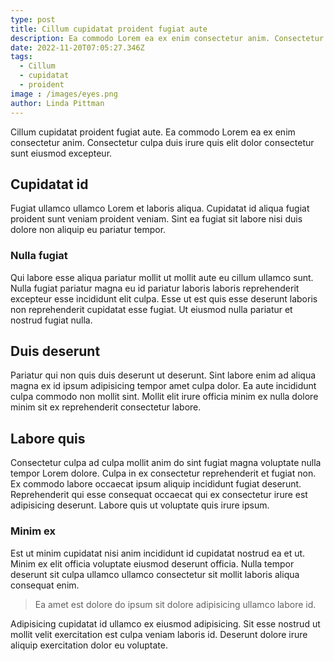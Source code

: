 ```yaml
---
type: post
title: Cillum cupidatat proident fugiat aute
description: Ea commodo Lorem ea ex enim consectetur anim. Consectetur culpa duis irure quis elit dolor consectetur sunt eiusmod excepteur.
date: 2022-11-20T07:05:27.346Z
tags: 
  - Cillum 
  - cupidatat 
  - proident
image : /images/eyes.png
author: Linda Pittman
---
```

Cillum cupidatat proident fugiat aute. Ea commodo Lorem ea ex enim consectetur anim. Consectetur culpa duis irure quis elit dolor consectetur sunt eiusmod excepteur.

## Cupidatat id
Fugiat ullamco ullamco Lorem et laboris aliqua. Cupidatat id aliqua fugiat proident sunt veniam proident veniam. Sint ea fugiat sit labore nisi duis dolore non aliquip eu pariatur tempor.

### Nulla fugiat
Qui labore esse aliqua pariatur mollit ut mollit aute eu cillum ullamco sunt. Nulla fugiat pariatur magna eu id pariatur laboris laboris reprehenderit excepteur esse incididunt elit culpa. Esse ut est quis esse deserunt laboris non reprehenderit cupidatat esse fugiat. Ut eiusmod nulla pariatur et nostrud fugiat nulla.

## Duis deserunt
Pariatur qui non quis duis deserunt ut deserunt. Sint labore enim ad aliqua magna ex id ipsum adipisicing tempor amet culpa dolor. Ea aute incididunt culpa commodo non mollit sint. Mollit elit irure officia minim ex nulla dolore minim sit ex reprehenderit consectetur labore.


## Labore quis
Consectetur culpa ad culpa mollit anim do sint fugiat magna voluptate nulla tempor Lorem dolore. Culpa in ex consectetur reprehenderit et fugiat non. Ex commodo labore occaecat ipsum aliquip incididunt fugiat deserunt. Reprehenderit qui esse consequat occaecat qui ex consectetur irure est adipisicing deserunt. Labore quis ut voluptate quis irure ipsum.

### Minim ex 
Est ut minim cupidatat nisi anim incididunt id cupidatat nostrud ea et ut. Minim ex elit officia voluptate eiusmod deserunt officia. Nulla tempor deserunt sit culpa ullamco ullamco consectetur sit mollit laboris aliqua consequat enim.

>  Ea amet est dolore do ipsum sit dolore adipisicing ullamco labore id. 

Adipisicing cupidatat id ullamco ex eiusmod adipisicing. Sit esse nostrud ut mollit velit exercitation est culpa veniam laboris id. Deserunt dolore irure aliquip exercitation dolor eu voluptate.
